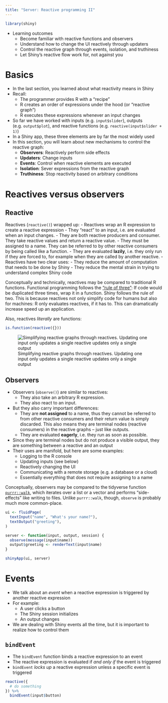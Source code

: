 ```yaml
---
title: "Server: Reactive programming II"
---
```


```r
library(shiny)
```


- Learning outcomes
  - Become familiar with reactive functions and observers
  - Understand how to change the UI reactively through updaters
  - Control the reactive graph through events, isolation, and truthiness
  - Let Shiny's reactive flow work for, not against you
  
  
# Basics

- In the last section, you learned about what reactivity means in Shiny
- Recall:
  - The programmer provides R with a "recipe"
  - R creates an order of expressions under the hood (or "reactive graph")
  - R executes these expressions whenever an input changes
- So far we have worked with inputs (e.g. `input$slider`), outputs (e.g. `output$plot`), and reactive functions (e.g. `reactive(input$slider + 1)`)
- In a Shiny app, these three elements are by far the most widely used
- In this section, you will learn about new mechanisms to control the reactive graph:
  - **Observers**: Reactively perform side effects
  - **Updaters**: Change inputs
  - **Events**: Control when reactive elements are executed
  - **Isolation**: Sever expressions from the reactive graph
  - **Truthiness**: Stop reactivity based on arbitrary conditions
  
  
# Reactives versus observers



## Reactive

Reactives (`reactive()`) wrapped up:
  - Reactives wrap an R expression to create a reactive expression
  - They "react" to an input, i.e. are evaluated when an input changes.
  - They are both reactive producers and consumer. They take reactive values and return a reactive value.
  - They must be assigned to a name. They can be referred to by other reactive consumers by being called like a function.
  - They are evaluated **lazily**, i.e. they only run if they are forced to, for example when they are called by another reactive.
- Reactives have two clear uses:
  - They reduce the amount of computation that needs to be done by Shiny
  - They reduce the mental strain in trying to understand complex Shiny code


::: {.callout-tip}
Conceptually and technically, reactives may be compared to traditional R functions. Functional programming follows the ["rule of three"](https://en.wikipedia.org/wiki/Rule_of_three_(computer_programming)): If code would be duplicated three times, wrap it in a function. Shiny follows the rule of two. This is because reactives not only simplify code for humans but also for machines: R only evaluates reactives, if it has to. This can dramatically increase speed up an application.

Also, reactives _literally_ are functions:

```r
is.function(reactive({}))
```

:::
  

![Simplifying reactive graphs through reactives. Updating one input only updates a single reactive updates only a single output](https://d33wubrfki0l68.cloudfront.net/7037f40071103105203cef484ca816fa0f72555f/97d14/diagrams/basic-reactivity/case-study-2.png)  

  
## Observers

- Observers (`observe()`) are similar to reactives:
  - They also take an arbitrary R expression.
  - They also react to an input.
- But they also carry important differences:
  - They are **not assigned** to a name, thus they cannot be referred to from other reactive consumers and their return value is simply discarded. This also means they are terminal nodes (reactive consumers) in the reactive graphs -- just like outputs.
  - They are evaluated **eagerly**, i.e. they run as soon as possible.
- Since they are terminal nodes but do not produce a visible output, they are something between a reactive and an output
- Their uses are manifold, but here are some examples:
  - Logging to the R console
  - Updating inputs (see below)
  - Reactively changing the UI
  - Communicating with a remote storage (e.g. a database or a cloud)
  - Essentially everything that does not require assigning to a name
  
  
::: {.callout-tip}
Conceptually, observers may be compared to the tidyverse function [`purrr::walk`](https://www.tidyverse.org/blog/2023/05/purrr-walk-this-way/), which iterates over a list or a vector and performs "side-effects" like writing to files. Unlike `purrr::walk`, though, `observe` is probably much more common-place.
:::

```r
ui <- fluidPage(
  textInput("name", "What's your name?"),
  textOutput("greeting"),
)

server <- function(input, output, session) {
  observe(message(input$name))
  output$greeting <- renderText(input$name)
}

shinyApp(ui, server)
```

# Events

- We talk about an _event_ when a reactive expression is triggered by another reactive expression
- For example:
  - A user clicks a button
  - The Shiny session initializes
  - An output changes
- We are dealing with Shiny events all the time, but it is important to realize how to control them


## `bindEvent`

- The `bindEvent` function binds a reactive expression to an event
- The reactive expression is evaluated if _and only if_ the event is triggered
- `bindEvent` _locks up_ a reactive expression unless a specific event is triggered

```r
reactive({
  # do something
}) %>%
  bindEvent(input$button)
```


## 